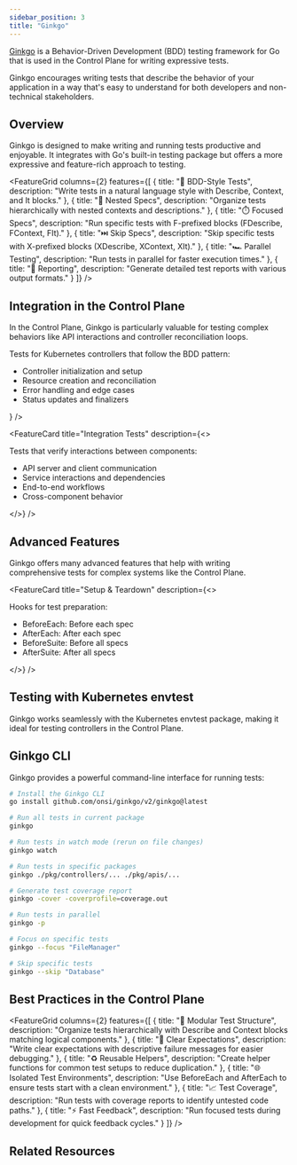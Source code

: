 ```yaml
---
sidebar_position: 3
title: "Ginkgo"
---
```



<NoAutoTitle />

<PageHeader 
  title="Ginkgo"
  description="BDD-style testing framework for Go applications"
/>

[Ginkgo](https://github.com/onsi/ginkgo) is a Behavior-Driven Development (BDD) testing framework for Go that is used in the Control Plane for writing expressive tests.

<InfoSection type="info" title="Behavior-Driven Development">
  Ginkgo encourages writing tests that describe the behavior of your application in a way that's easy to understand for both developers and non-technical stakeholders.
</InfoSection>

## Overview

Ginkgo is designed to make writing and running tests productive and enjoyable. It integrates with Go's built-in testing package but offers a more expressive and feature-rich approach to testing.

<FeatureGrid columns={2} features={[
  {
    title: "🧪 BDD-Style Tests",
    description: "Write tests in a natural language style with Describe, Context, and It blocks."
  },
  {
    title: "🔄 Nested Specs",
    description: "Organize tests hierarchically with nested contexts and descriptions."
  },
  {
    title: "⏱️ Focused Specs",
    description: "Run specific tests with F-prefixed blocks (FDescribe, FContext, FIt)."
  },
  {
    title: "⏭️ Skip Specs",
    description: "Skip specific tests with X-prefixed blocks (XDescribe, XContext, XIt)."
  },
  {
    title: "🏎️ Parallel Testing",
    description: "Run tests in parallel for faster execution times."
  },
  {
    title: "📝 Reporting",
    description: "Generate detailed test reports with various output formats."
  }
]} />

## Integration in the Control Plane

<InfoSection type="tip" title="BDD for complex scenarios">
  In the Control Plane, Ginkgo is particularly valuable for testing complex behaviors like API interactions and controller reconciliation loops.
</InfoSection>

<CardGrid columns={2}>
  <FeatureCard
    title="Controller Tests"
    description={<>
      <p>Tests for Kubernetes controllers that follow the BDD pattern:</p>
      <ul>
        <li>Controller initialization and setup</li>
        <li>Resource creation and reconciliation</li>
        <li>Error handling and edge cases</li>
        <li>Status updates and finalizers</li>
      </ul>
    </>}
  />
  
  <FeatureCard
    title="Integration Tests"
    description={<>
      <p>Tests that verify interactions between components:</p>
      <ul>
        <li>API server and client communication</li>
        <li>Service interactions and dependencies</li>
        <li>End-to-end workflows</li>
        <li>Cross-component behavior</li>
      </ul>
    </>}
  />
</CardGrid>

## Advanced Features

<InfoSection type="note" title="Powerful testing capabilities">
  Ginkgo offers many advanced features that help with writing comprehensive tests for complex systems like the Control Plane.
</InfoSection>

<CardGrid columns={3}>
  <FeatureCard
    title="Asynchronous Testing"
    description="Perfect for testing controllers that may reconcile resources asynchronously"
  />
  
  <FeatureCard
    title="Table-Driven Tests"
    description="Concisely test multiple cases"
  />
  
  <FeatureCard
    title="Setup & Teardown"
    description={<>
      <p>Hooks for test preparation:</p>
      <ul>
        <li>BeforeEach: Before each spec</li>
        <li>AfterEach: After each spec</li>
        <li>BeforeSuite: Before all specs</li>
        <li>AfterSuite: After all specs</li>
      </ul>
    </>}
  />
</CardGrid>

## Testing with Kubernetes envtest

<InfoSection type="tip" title="Kubernetes integration">
  Ginkgo works seamlessly with the Kubernetes envtest package, making it ideal for testing controllers in the Control Plane.
</InfoSection>

## Ginkgo CLI

Ginkgo provides a powerful command-line interface for running tests:

```bash
# Install the Ginkgo CLI
go install github.com/onsi/ginkgo/v2/ginkgo@latest

# Run all tests in current package
ginkgo

# Run tests in watch mode (rerun on file changes)
ginkgo watch

# Run tests in specific packages
ginkgo ./pkg/controllers/... ./pkg/apis/...

# Generate test coverage report
ginkgo -cover -coverprofile=coverage.out

# Run tests in parallel
ginkgo -p

# Focus on specific tests
ginkgo --focus "FileManager"

# Skip specific tests
ginkgo --skip "Database"
```

## Best Practices in the Control Plane

<FeatureGrid columns={2} features={[
  {
    title: "🧩 Modular Test Structure",
    description: "Organize tests hierarchically with Describe and Context blocks matching logical components."
  },
  {
    title: "🔬 Clear Expectations",
    description: "Write clear expectations with descriptive failure messages for easier debugging."
  },
  {
    title: "♻️ Reusable Helpers",
    description: "Create helper functions for common test setups to reduce duplication."
  },
  {
    title: "🌐 Isolated Test Environments",
    description: "Use BeforeEach and AfterEach to ensure tests start with a clean environment."
  },
  {
    title: "📈 Test Coverage",
    description: "Run tests with coverage reports to identify untested code paths."
  },
  {
    title: "⚡ Fast Feedback",
    description: "Run focused tests during development for quick feedback cycles."
  }
]} />

## Related Resources

<CardGrid columns={2}>
  <FeatureCard
    title="Gomega"
    description="The matcher/assertion library designed to work with Ginkgo."
    linkText="View Gomega"
    linkUrl="gomega"
  />
  
  <FeatureCard
    title="Testify"
    description="Another testing toolkit used in the Control Plane."
    linkText="View Testify"
    linkUrl="testify"
  />
  
  <FeatureCard
    title="Go-Snaps"
    description="Snapshot testing library for Go applications."
    linkText="View Go-Snaps"
    linkUrl="go-snaps"
  />
</CardGrid>